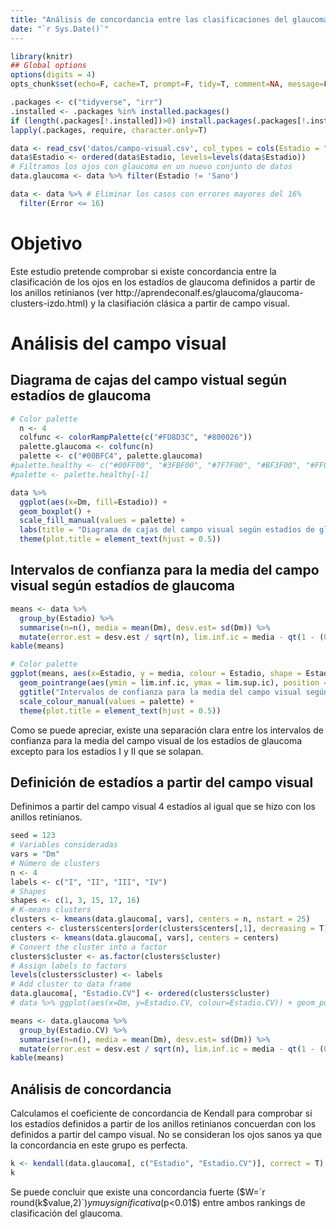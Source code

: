 ```yaml
---
title: "Análisis de concordancia entre las clasificaciones del glaucoma según los anillos retinianos y según el campo visual"
date: "`r Sys.Date()`"
---
```


```r
library(knitr)
## Global options
options(digits = 4)
opts_chunk$set(echo=F, cache=T, prompt=F, tidy=T, comment=NA, message=F, warning=F, dev="png", dev.args=list(type="cairo"), dpi=300)
```

```r
.packages <- c("tidyverse", "irr")
.installed <- .packages %in% installed.packages()
if (length(.packages[!.installed])>0) install.packages(.packages[!.installed])
lapply(.packages, require, character.only=T)
```

```r
data <- read_csv('datos/campo-visual.csv', col_types = cols(Estadio = "f"))
data$Estadio <- ordered(data$Estadio, levels=levels(data$Estadio))
# Filtramos los ojos con glaucoma en un nuevo conjunto de datos
data.glaucoma <- data %>% filter(Estadio != 'Sano')
```

```r
data <- data %>% # Eliminar los casos con errores mayores del 16%
  filter(Error <= 16)
```

# Objetivo

Este estudio pretende comprobar si existe concordancia entre la clasificación de los ojos en los estadíos de glaucoma definidos a partir de los anillos retinianos (ver http://aprendeconalf.es/glaucoma/glaucoma-clusters-izdo.html) y la clasifiación clásica a partir de campo visual. 

# Análisis del campo visual

## Diagrama de cajas del campo vistual según estadíos de glaucoma

```r
# Color palette
  n <- 4
  colfunc <- colorRampPalette(c("#FD8D3C", "#800026"))
  palette.glaucoma <- colfunc(n)
  palette <- c("#00BFC4", palette.glaucoma)
#palette.healthy <- c("#00FF00", "#3FBF00", "#7F7F00", "#BF3F00", "#FF0000")
#palette <- palette.healthy[-1]

data %>% 
  ggplot(aes(x=Dm, fill=Estadio)) +
  geom_boxplot() +
  scale_fill_manual(values = palette) + 
  labs(title = "Diagrama de cajas del campo visual según estadíos de glaucoma") +
  theme(plot.title = element_text(hjust = 0.5))
```

## Intervalos de confianza para la media del campo visual según estadíos de glaucoma

```r
means <- data %>% 
  group_by(Estadio) %>%
  summarise(n=n(), media = mean(Dm), desv.est= sd(Dm)) %>%
  mutate(error.est = desv.est / sqrt(n), lim.inf.ic = media - qt(1 - (0.05 / 2), n - 1) * error.est, lim.sup.ic = media + qt(1 - (0.05 / 2), n - 1) * error.est)
kable(means)
```

```r
# Color palette
ggplot(means, aes(x=Estadio, y = media, colour = Estadio, shape = Estadio)) +
  geom_pointrange(aes(ymin = lim.inf.ic, ymax = lim.sup.ic), position = position_dodge(width = 0.5)) +
  ggtitle("Intervalos de confianza para la media del campo visual según estadíos de glaucoma") +
  scale_colour_manual(values = palette) +
  theme(plot.title = element_text(hjust = 0.5))
```
Como se puede apreciar, existe una separación clara entre los intervalos de confianza para la media del campo visual de los estadíos de glaucoma excepto para los estadíos I y II que se solapan.

<!-- Añadir ANOVA -->

## Definición de estadíos a partir del campo visual

Definimos a partir del campo visual 4 estadíos al igual que se hizo con los anillos retinianos.

```r
seed = 123
# Variables consideradas
vars = "Dm"
# Número de clusters
n <- 4
labels <- c("I", "II", "III", "IV")
# Shapes
shapes <- c(1, 3, 15, 17, 16)
# K-means clusters
clusters <- kmeans(data.glaucoma[, vars], centers = n, nstart = 25)
centers <- clusters$centers[order(clusters$centers[,1], decreasing = T),]
clusters <- kmeans(data.glaucoma[, vars], centers = centers)
# Convert the cluster into a factor
clusters$cluster <- as.factor(clusters$cluster)
# Assign labels to factors
levels(clusters$cluster) <- labels
# Add cluster to data frame
data.glaucoma[, "Estadio.CV"] <- ordered(clusters$cluster)
# data %>% ggplot(aes(x=Dm, y=Estadio.CV, colour=Estadio.CV)) + geom_point()
```

```r
means <- data.glaucoma %>% 
  group_by(Estadio.CV) %>%
  summarise(n=n(), media = mean(Dm), desv.est= sd(Dm)) %>%
  mutate(error.est = desv.est / sqrt(n), lim.inf.ic = media - qt(1 - (0.05 / 2), n - 1) * error.est, lim.sup.ic = media + qt(1 - (0.05 / 2), n - 1) * error.est)
kable(means)
```

## Análisis de concordancia

Calculamos el coeficiente de concordancia de Kendall para comprobar si los estadíos definidos a partir de los anillos retinianos concuerdan con los definidos a partir del campo visual. No se consideran los ojos sanos ya que la concordancia en este grupo es perfecta.

```r
k <- kendall(data.glaucoma[, c("Estadio", "Estadio.CV")], correct = T)
k
```
Se puede concluir que existe una concordancia fuerte ($W=`r round(k$value,2)`$) y muy significativa ($p<0.01$) entre ambos rankings de clasificación del glaucoma.

      

